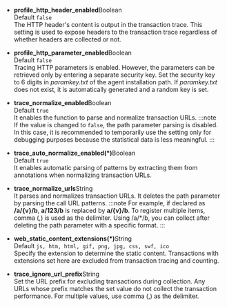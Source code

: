 -   **profile_http_header_enabled**<span class='type'>Boolean</span><br/>
      Default `false`<br/>
      The HTTP header's content is output in the transaction trace. This setting is used to expose headers to the transaction trace regardless of whether headers are collected or not. 

-   **profile_http_parameter_enabled**<span class='type'>Boolean</span><br/>
      Default `false`<br/>
      Tracing HTTP parameters is enabled. However, the parameters can be retrieved only by entering a separate security key. Set the security key to 6 digits in _paramkey.txt_ of the agent installation path. If _paramkey.txt_ does not exist, it is automatically generated and a random key is set.

-   **trace_normalize_enabled**<span class='type'>Boolean</span><br/>
        Default `true`<br/>
        It enables the function to parse and normalize transaction URLs.
    :::note
    If the value is changed to `false`, the path parameter parsing is disabled. In this case, it is recommended to temporarily use the setting only for debugging purposes because the statistical data is less meaningful.
    :::

-   **trace_auto_normalize_enabled(\*)**<span class='type'>Boolean</span><br/>
      Default `true`<br/>
      It enables automatic parsing of patterns by extracting them from annotations when normalizing transaction URLs.

-   **trace_normalize_urls**<span class='type'>String</span><br/>
        It parses and normalizes transaction URLs. It deletes the path parameter by parsing the call URL patterns.
    :::note
    For example, if declared as **/a/{v}/b**, **a/123/b** is replaced by **a/{v}/b**. To register multiple items, comma (,) is used as the delimiter. Using /a/\*/b, you can collect after deleting the path parameter with a specific format.
    :::

-   **web_static_content_extensions(\*)**<span class='type'>String</span><br/>
      Default `js, htm, html, gif, png, jpg, css, swf, ico`<br/>
      Specify the extension to determine the static content. Transactions with extensions set here are excluded from transaction tracing and counting.

-   **trace_ignore_url_prefix**<span class='type'>String</span><br/>
      Set the URL prefix for excluding transactions during collection. Any URLs whose prefix matches the set value do not collect the transaction performance. For multiple values, use comma (,) as the delimiter.
